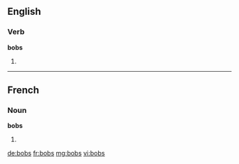 {{also|Bobs}}
==English==

===Verb===
'''bobs'''

# {{third-person singular of|bob}}

----

==French==

===Noun===
'''bobs''' {{m}}

# {{plural of|bob|lang=fr}}

[[de:bobs]]
[[fr:bobs]]
[[mg:bobs]]
[[vi:bobs]]